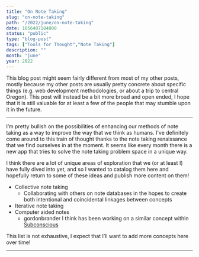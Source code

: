 ```yaml
---
title: "On Note Taking"
slug: "on-note-taking"
path: "/2022/june/on-note-taking"
date: 1656407184000
status: "public"
type: "blog-post"
tags: ["Tools for Thought","Note Taking"]
description: ""
month: "june"
year: 2022
---
```




This blog post might seem fairly different from most of my other posts, mostly
because my other posts are usually pretty concrete about specific things (e.g.
web development methodologies, or about a trip to central Oregon). This post
will instead be a bit more broad and open ended, I hope that it is still
valuable for at least a few of the people that may stumble upon it in the
future.

<Spacer />

---

I’m pretty bullish on the possibilities of enhancing our methods of note taking
as a way to improve the way that we think as humans. I’ve definitely come around
to this train of thought thanks to the note taking renaissance that we find
ourselves in at the moment. It seems like every month there is a new app that
tries to solve the note taking problem space in a unique way.

I think there are a lot of unique areas of exploration that we (or at least I)
have fully dived into yet, and so I wanted to catalog them here and hopefully
return to some of these ideas and publish more content on them!

- Collective note taking
  - Collaborating with others on note databases in the hopes to create both
    intentional and coincidental linkages between concepts
- Iterative note taking
- Computer aided notes
  - <TwitterMention>gordonbrander</TwitterMention> I think has been working on a
    similar concept within <a href="https://subconscious.substack.com/">Subconscious</a>

This list is not exhaustive, I expect that I’ll want to add more concepts here
over time!

<Spacer />

---

<Spacer />

